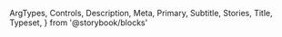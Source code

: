   ArgTypes,
  Controls,
  Description,
  Meta,
  Primary,
  Subtitle,
  Stories,
  Title,
  Typeset,
} from '@storybook/blocks'


<Meta of={TypographyStories} />

<Title />

<Subtitle />

<Description />

---

## Props

The component accepts the following props:

<ArgTypes />

<Stories title="Typography types" includePrimary={false} />

## Playground

<Primary />

<Controls />
